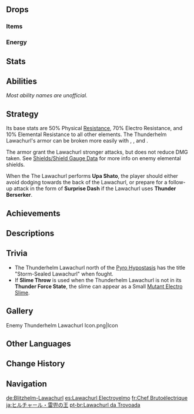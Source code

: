 {{Enemy Infobox
|image    = Enemy Thunderhelm Lawachurl.png
|dmgtype  = Physical
|dmgtype2 = Electro
|weakpoint = yes
|family   = Hilichurls
|group    = Lawachurls
|type     = Elite Enemies
|title    = Storm-Sealed Lawachurl
|ability1 = Shield
}}
{{Enemy Intro}}

==Drops==
===Items===
{{Drops Table|type=Lawachurls}}

===Energy===
{{Energy Drops
|hp1   = 75
|p1    = 3
|o1    = 1
|hp2   = 50
|p2    = 3
|o2    = 1
|hp3   = 25
|p3    = 3
|o3    = 1
|hp4   = 0
|p4    = 3
|o4    = 1
}}

==Stats==
{{Enemy Stats
|phys_res     = 50%
|electro_res  = 70%
|hp_type      = 1
|hp_ratio     = 9
|atk_ratio    = 12
}}

==Abilities==
''Most ability names are unofficial.''
{{Enemy Attacks
|enemy = Electro Lawachurl

|name_1 = Punches
|file_1 = Electro Lawachurl Punches
|desc_1 = Roars and performs a punch with its left arm. It occasionally combos with both arms and slams the ground, dealing '''37.5% ATK''' and '''40% ATK''' as {{Color|Electro DMG}}.

|name_2 = Infused Thunderhelm
|file_2 = Electro Lawachurl Electro Enhanced State
|desc_2 = Generates an {{Electro}} shield and enters the '''Thunder Force State''' for as long as the shield is active. Under this state, it will use more powerful attacks. This shield will degrade over 90 seconds and can be further damaged using [[Elemental Reactions]]. {{Pyro}}, {{Cryo}}, and {{Dendro}} are most effective against the shield.
{{Elemental Shield Data|Electro|18}}

|name_3 = Thunder Berserker
|desc_3 = When in its '''Thunder Force State''', the Thunderhelm Lawachurl may roar and proceed to use its attacks in much quicker succession. Starting with '''Upa Shato''', then following up with '''Surprise Dash''', and finishing up with 2 instances of '''Shockwave'''.

|name_4 = Dash
|desc_4 = The Thunderhelm Lawachurl charges at its target, dealing damage along its path. The windup time and damage are different depending on the variant used and these attacks are only performed when the Thunderhelm Lawachurl is in the '''Thunder Force State'''.
* '''Charged Dash:''' Powers up before dashing at the player, dealing '''62.5% ATK''' as {{Color|Electro DMG}} to players in its path.
* '''Head Ram:''' Quickly dashes at the player, dealing '''50% ATK''' as {{Color|Electro DMG}} to players in its path.
* '''Surprise Dash:''' Suddenly dashes at its target without any warning signs, dealing '''62.5% ATK''' as {{Color|Electro DMG}}. This attack is only performed when '''Thunder Berserker''' is casted.
|file_4 = Electro Lawachurl Charged Dash
|caption_4 = Charged Dash
|file_4_2 = Electro Lawachurl Head Ram
|caption_4_2 = Head Ram
|file_4_3 = Electro Lawachurl Surprise Dash
|caption_4_3 = Surprise Dash

|name_5 = Charged Punch
|desc_5 = Charges and swings its fist at the player with great force, dealing '''37.5% ATK''' as {{Color|Electro DMG}}. This attack is only performed when the Thunderhelm Lawachurl is in the '''Thunder Force State'''.
|file_5 = Electro Lawachurl Charged Punch

|name_6 = Shockwave
|desc_6 = Roars and slams both hands into the ground twice, creating a shockwave and dealing '''50% ATK''' and '''62.5% ATK''' respectively as {{Color|Electro DMG}} with each slam. This attack is only performed when the Thunderhelm Lawachurl is in the '''Thunder Force State'''.

|name_7 = Jumping Slam
|file_7 = Electro Lawachurl Jumping Slam
|desc_7 = Roars and jumps into the air, slamming down at the player's position, dealing '''100% ATK''' as {{Color|Physical DMG}}.

|name_8 = Slime Throw
|desc_8 = If the player is at a higher elevation or too far away, the Lawachurl will roar and grab a [[Large Electro Slime]] or [[Mutant Electro Slime]] from the ground, throwing it at the player, dealing '''62.5% ATK''' as {{Color|Electro DMG}}. If a Mutant Electro Slime is thrown, it will cause three subsequent explosions after the main one, each dealing '''50% ATK''' as {{Color|Electro DMG}}. If the Thunderhelm Lawachurl is not in the '''Thunder Force State''', throws 1 [[Electro Slime]] toward the player, dealing '''50% ATK''' as {{Color|Electro DMG}}.
|file_8 = Electro Lawachurl Slime Throw Large
|caption_8 = Large Electro Slime
|file_8_2 = Electro Lawachurl Slime Throw Mutant
|caption_8_2 = Mutant Electro Slime
|file_8_3 = Electro Lawachurl Slime Throw Small
|caption_8_3 = Electro Slime

|name_9 = Electro Shards
|desc_9 = While in the '''Thunder Force State''', the Thunderhelm Lawachurl's attacks will leave Electro shards on the ground. These shards are Electro objects that can be destroyed by Elemental Reactions, and are weakest to {{Pyro}}, {{Cryo}}, and {{Dendro}}. If not destroyed after a certain period of time, the shards will explode, dealing '''50% ATK''' as {{Color|Electro DMG}}.
{{Elemental Shield Data|Electro|3|noec=1}}
}}

==Strategy==
Its base stats are 50% Physical [[Resistance]], 70% Electro Resistance, and 10% Elemental Resistance to all other elements. The Thunderhelm Lawachurl's armor can be broken more easily with {{Pyro}}, {{Cryo}}, and {{Dendro}}.

The armor grant the Lawachurl stronger attacks, but does not reduce DMG taken. See [[Shields/Shield Gauge Data]] for more info on enemy elemental shields.

When the The Lawachurl performs '''Upa Shato''', the player should either avoid dodging towards the back of the Lawachurl, or prepare for a follow-up attack in the form of '''Surprise Dash''' if the Lawachurl uses '''Thunder Berserker'''.

==Achievements==
{{Achievement Topic Table|topic=Thunderhelm Lawachurl}}

==Descriptions==
{{Description|A mysterious "lord" of hilichurls that strides through the thunderstorm.<br>This huge hilichurl is referred to as "Lawa" by its brethren. Its giant body is saturated with Electro energy, while the Elemental Energy seeps through the cracks in its body in the form of Electro Crystal growths.|[[Archive]]}}

==Trivia==
*The Thunderhelm Lawachurl north of the [[Pyro Hypostasis]] has the title "Storm-Sealed Lawachurl" when fought.
*If '''Slime Throw''' is used when the Thunderhelm Lawachurl is not in its '''Thunder Force State''', the slime can appear as a Small [[Mutant Electro Slime]].

==Gallery==
<gallery>
Enemy Thunderhelm Lawachurl Icon.png|Icon
</gallery>

==Other Languages==
{{Other Languages
|en      = Thunderhelm Lawachurl
|zhs     = 丘丘雷兜王
|zhs_rm  = Qiūqiū Léi Dōu Wáng
|zht     = 丘丘雷兜王
|zht_rm  = Qiūqiū Léi Dōu Wáng
|zh_tl   = Hilichurl Thunder Helmet King
|ja      = ヒルチャール・雷兜の王
|ja_rm   = Hiruchaaru - Raitou no Ou{{Assumed}}
|ja_tl   = Hilichurl - Thunder Helmet King
|ko      = 츄츄 번개왕
|ko_rm   = Chyuchyu Beongaewang
|ko_tl   = Hilichurl Lightning-king
|es      = Lawachurl Electroyelmo
|es_tl   = Electrohelm Lawachurl
|fr      = Chef Brutoélectrique
|fr_tl   = {{Lex|Hili (prefix)|fr}}<nowiki />ctric Chief
|ru      = Лавачурл с громовым шлемом
|ru_tl   = Lawachurl With Thunder Helmet
|th      = Thunderhelm Lawachurl
|vi      = Vua Giáp Lôi Hilichurl
|vi_tl   = Lightning-armored Hilichurl King
|de      = Blitzhelm-Lawachurl
|de_tl   = Lightninghelm Lawachurl
|id      = Thunderhelm Lawachurl
|pt      = Lawachurl da Trovoada
|pt_tl   = 
|tr      = Yıldırım Başlı Dağ Reisi
|tr_tl   = Lightning Headed {{Lex|Lawachurl|tr}}
|it      = Lawachurl Elmodituono
|it_tl   = Helm of Thunder Lawachurl
}}

==Change History==
{{Change History|2.0}}

==Navigation==
{{Enemy Navbox|type=Elite}}

[[de:Blitzhelm-Lawachurl]]
[[es:Lawachurl Electroyelmo]]
[[fr:Chef Brutoélectrique]]
[[ja:ヒルチャール・雷兜の王]]
[[pt-br:Lawachurl da Trovoada]]